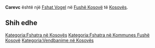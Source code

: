 {{Fshat në Kosovës
 | Emri                = Carevc
| sqi_N_name = Carevc
| sqi_N_FULL_NAME_RO = Carevc
| sqi_N_FULL_NAME_ND_RO = Carevc
| sqi_N_SORT_NAME_RG = CAREVC
| sqi_N_FULL_NAME_RG = Carevc
| sqi_N_FULL_NAME_ND_RG = Carevc
| sqi_V_name = Qarr
| sqi_V_FULL_NAME_RO = Qarr Qarri Carefci
| sqi_V_FULL_NAME_ND_RO = Qarr Qarri Carefci
| sqi_V_SORT_NAME_RG = QARR QARRI CAREFCI
| sqi_V_FULL_NAME_RG = Qarr Qarri Carefci
| sqi_V_FULL_NAME_ND_RG = Qarr Qarri Carefci
| srp_N_name = Carevce
| srp_N_FULL_NAME_RO = Carevce
| srp_N_FULL_NAME_ND_RO = Carevce
| srp_N_SORT_NAME_RG = CAREVCE
| srp_N_FULL_NAME_RG = Carevce
| srp_N_FULL_NAME_ND_RG = Carevce
| srp_NS_name = Царевце
| srp_NS_FULL_NAME_RO = Царевце
| srp_NS_FULL_NAME_ND_RO = Царевце
| srp_NS_SORT_NAME_RG = ЦАРЕВЦЕ
| srp_NS_FULL_NAME_RG = Царевце
| srp_NS_FULL_NAME_ND_RG = Царевце

 | Emri (Rasa dhanore) = 
 | Figura              = 
 | Shteti              = Kosovo
 | Komuna              = Fushë Kosovë
 | Kodi postar         = 
 | Sipërfaqja          = 

 | Popullsia           = 

 | Regj. i popullsisë  = 
 | Dend. e popullsisë  = 
 | Faqja zyrtare       = 
 <!--- Koordinatat ----> 
 | Gjerësia            = 42.609167
 | Gjatësia            = 21.483611
 | Lartësia            = 
}}
'''Carevc''' është një [[Fshat Vogel]] në [[Fushë Kosovë]] të [[Kosovës]].

<!-- == Gjeografia == -->
<!-- == Historia == -->
<!-- == Demografia == -->
== Shih edhe ==
{{Komuna Fushë Kosovë}}
{{Kosovo-Administrata-Cung}}

[[Kategoria:Fshatra në Kosovës]]
[[Kategoria:Fshatra në Kommunes Fushë Kosovë]]
[[Kategoria:Vendbanime në Kosovës]]